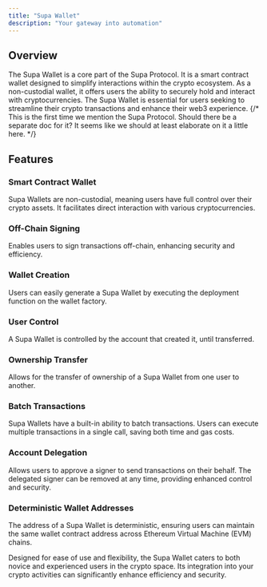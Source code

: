 ```yaml
---
title: "Supa Wallet"
description: "Your gateway into automation"
---
```


## Overview

The Supa Wallet is a core part of the Supa Protocol. It is a smart contract wallet designed to simplify interactions within the crypto ecosystem. As a non-custodial wallet, it offers users the ability to securely hold and interact with cryptocurrencies. The Supa Wallet is essential for users seeking to streamline their crypto transactions and enhance their web3 experience.
{/* This is the first time we mention the Supa Protocol. Should there be a separate doc for it? It seems like we should at least elaborate on it a little here. */}

## Features

### Smart Contract Wallet

Supa Wallets are non-custodial, meaning users have full control over their crypto assets. It facilitates direct interaction with various cryptocurrencies.

### Off-Chain Signing

Enables users to sign transactions off-chain, enhancing security and efficiency.

### Wallet Creation

Users can easily generate a Supa Wallet by executing the deployment function on the wallet factory.

### User Control

A Supa Wallet is controlled by the account that created it, until transferred.

### Ownership Transfer

Allows for the transfer of ownership of a Supa Wallet from one user to another.

### Batch Transactions

Supa Wallets have a built-in ability to batch transactions. Users can execute multiple transactions in a single call, saving both time and gas costs.

### Account Delegation

Allows users to approve a signer to send transactions on their behalf. The delegated signer can be removed at any time, providing enhanced control and security.

### Deterministic Wallet Addresses

The address of a Supa Wallet is deterministic, ensuring users can maintain the same wallet contract address across Ethereum Virtual Machine (EVM) chains.

Designed for ease of use and flexibility, the Supa Wallet caters to both novice and experienced users in the crypto space. Its integration into your crypto activities can significantly enhance efficiency and security.
